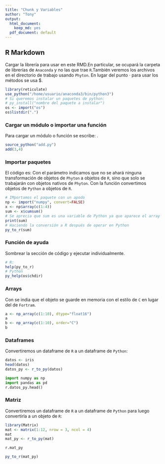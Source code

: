 ```yaml
---
title: "Chunk y Variables"
author: "Tony"
output:
  html_document:
    keep_md: yes
  pdf_document: default
---
```



## R Markdown

Cargar la librería \textbf{reticulate} para usar \textit{Phyton} en este RMD.En particular, se ocupará la carpeta de librerías de `Anaconda` y no las que trae `R`.También veremos los archivos en el directorio de trabajo usando `Phyton`. En lugar del punto $\cdot$ para usar los métodos se usa $\$$.
```r
library(reticulate)
use_python("/home/usuario/anaconda3/bin/python3")
# Si queremos instalar un paquetes de python:
# py_install("nombre del paquete a instalar")
os <- import("os")
os$listdir(".")
```

### Cargar un módulo o importar una función

Para cargar un módulo o función se escribe: \textbf{source_python("nombre del modulo")}.
```r
source_python("add.py")
add(3,4)
```

### Importar paquetes
El código es: \textbf{import\(\text{"numpy", convert=FALSE}\)}Con el parámetro \textbf{convert=FALSE} indicamos que no se ahará ninguna transformación de objetos de `Phyton` a objetos de `R`, sino que solo se trabajarán con objetos nativos de `Phyton`. Con la función \textbf{py_to_r()} convertimos objetos de `Python` a objetos de `R`.
```r
# IMportamos el paquete con un apodo
np <- import("numpy", convert=FALSE)
x <- np$array(c(1:4))
sum <- x$cumsum()
# Se aprecia que sum es una variable de Python ya que aparece el array entre corchetes
print(sum)
# Haciendo la conversión a R después de operar en Python
py_to_r(sum)
```

### Función de ayuda

Sombrear la sección de código y ejecutar individualmente.
```r
# R:
help(py_to_r)
# Python
py_help(os$chdir)
```

### Arrays

Con \textbf{order="C"} se india que el objeto se guarde en memoria con el estilo de `C` en lugar del de `Fortram`.
```r
a <- np_array(c(1:10), dtype="float16")
a
b <- np_array(c(1:10), order="C")
b
```

### Dataframes

Convertiremos un dataframe de `R` a un dataframe de `Python`:
```r
datos <- iris
head(datos)
datos_py <- r_to_py(datos)
```

```python
import numpy as np
import pandas as pd
r.datos_py.head()
```

### Matriz

Convertiremos un dataframe de `R` a un dataframe de `Python` para luego convertirla a un objeto de `R`:
```r
library(Matrix)
mat <- matrix(1:12, nrow = 3, ncol = 4)
mat
mat_py <- r_to_py(mat)
```

```python
r.mat_py
```

```r
py_to_r(mat_py)
```